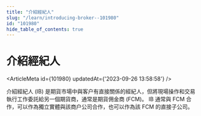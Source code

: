 ```yaml
---
title: "介紹經紀人"
slug: "/learn/introducing-broker--101980"
id: "101980"
hide_table_of_contents: true
---
```



# 介紹經紀人

<ArticleMeta id={101980} updatedAt={'2023-09-26 13:58:58'} />
<div className='border-solid border-b border-t-0 my-4 border-[var(--ifm-color-gray-300)]' />

介紹經紀人 (IB) 是期貨市場中與客户有直接關係的經紀人，但將現場操作和交易執行工作委託給另一個期貨商，通常是期貨佣金商 (FCM)。 IB 通常與 FCM 合作，可以作為獨立實體與該商户公司合作，也可以作為該 FCM 的直接子公司。
